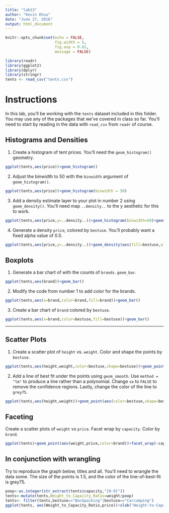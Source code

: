 ```yaml
---
title: "lab13"
author: "Kevin Khuu"
date: "June 27, 2016"
output: html_document
---
```


```r
knitr::opts_chunk$set(echo = FALSE, 
                      fig.width = 5,
                      fig.asp = 0.62,
                      message = FALSE)
```

```r
library(readr)
library(ggplot2)
library(dplyr)
library(stringr)
tents <- read_csv("tents.csv")
```
# Instructions
In this lab, you'll be working with the `tents` dataset included in this folder.  You may use any of the packages that we've covered in class so far.  You'll need to start by reading in the data with `read_csv` from `readr` of course.

## Histograms and Densities
1.  Create a histogram of tent prices.  You'll need the `geom_histogram()` geometry.
```r
ggplot(tents,aes(price))+geom_histogram()
```

2.  Adjust the binwidth to 50 with the `binwidth` argument of `geom_histogram()`.
```r
ggplot(tents,aes(price))+geom_histogram(binwidth = 50)
```

3.  Add a density estimate layer to your plot in number 2 using `geom_density()`.  You'll need map `..density..` to the y aesthetic for this to work.
```r
ggplot(tents,aes(price,y=..density..))+geom_histogram(binwidth=50)+geom_density()
```

4.  Generate a density `price`, colored by `bestuse`.  You'll probably want a fixed alpha value of 0.5.
```r
ggplot(tents,aes(price,y=..density..))+geom_density(aes(fill=bestuse,alpha=0.5))
```


## Boxplots
1.  Generate a bar chart of with the counts of `brands`. `geom_bar`.
```r
ggplot(tents,aes(brand))+geom_bar()
```


2.  Modify the code from number 1 to add color for the brands.
```r
ggplot(tents,aes(x=brand,color=brand,fill=brand))+geom_bar()
```



3.  Create a bar chart of `brand` colored by `bestuse`.
```r
ggplot(tents,aes(x=brand,color=bestuse,fill=bestuse))+geom_bar()
```

---

## Scatter Plots

1.  Create a scatter plot of `height` vs. `weight`.  Color and shape the points by `bestuse`. 
```r
ggplot(tents,aes(height,weight,color=bestuse,shape=bestuse))+geom_point()
```

2.  Add a line of best fit under the points using `geom_smooth`.  Use `method = "lm"` to produce a line rather than a polynomial.  Change `se` to `FALSE` to remove the confidence regions.  Lastly, change the color of the line to `grey75`.

```r
ggplot(tents,aes(height,weight))+geom_point(aes(color=bestuse,shape=bestuse))+geom_smooth(method="lm", se = FALSE,color="grey75")
```

## Faceting

Create a scatter plots of `weight` vs `price`.  Facet wrap by `capacity`.  Color by `brand`.
```r
ggplot(tents)+geom_point(aes(weight,price,color=brand))+facet_wrap(~capacity)
```

## In conjunction with wrangling

Try to reproduce the graph below, titles and all.  You'll need to wrangle the data some.  The size of the points is 1.5, and the color of the line-of-best-fit is grey75.

```r
poop<-as.integer(str_extract(tents$capacity,"[0-9]"))
tents<-mutate(tents,Weight_to_Capacity_Ratio=weight/poop)
tents<- filter(tents,bestuse=="Backpacking"|bestuse=="Carcamping")
ggplot(tents, aes(Weight_to_Capacity_Ratio,price))+xlab("Weight-to-Capacity Ratio(g/person)")+ylab("Price(USD)")+geom_point(aes(color=brand),size=1.5)+facet_wrap(~bestuse)+geom_smooth(method="lm",se= FALSE, color="grey75")
```

